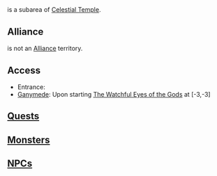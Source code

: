 {{area|superarea=Incarnam|parent=Celestial Temple}}

=={{PAGENAME}}==
{{PAGENAME}} is a subarea of [[Celestial Temple]].

==Alliance==
{{PAGENAME}} is not an [[Alliance]] territory.

==Access==
* Entrance:
* [[Ganymede]]: Upon starting [[The Watchful Eyes of the Gods]] at [-3,-3]

==[[Quest]]s==
{{questlist}}

==[[Monster]]s==
{{monsterlist}}

==[[NPC]]s==
{{npclistsub}}
